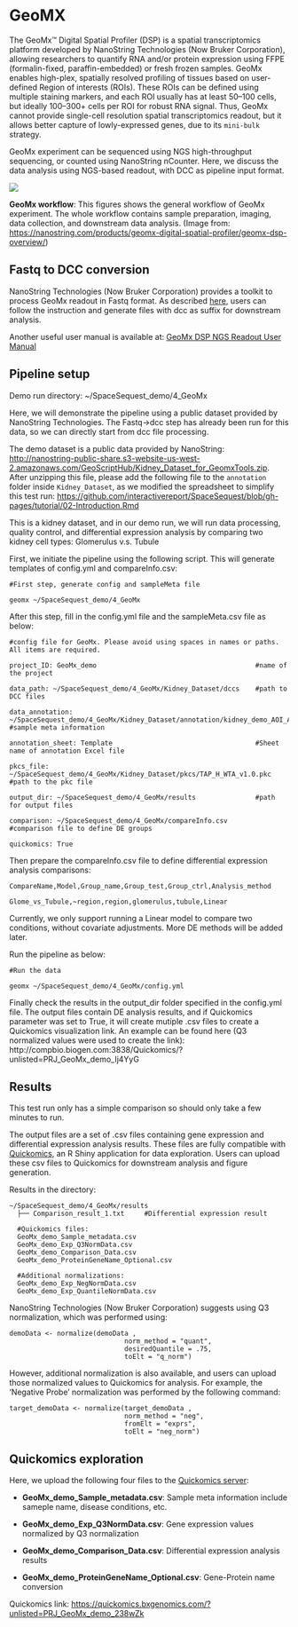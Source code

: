 # GeoMX

The GeoMx™ Digital Spatial Profiler (DSP) is a spatial transcriptomics platform developed by NanoString Technologies (Now Bruker Corporation), allowing researchers to quantify RNA and/or protein expression using FFPE (formalin-fixed, paraffin-embedded) or fresh frozen samples. GeoMx enables high-plex, spatially resolved profiling of tissues based on user-defined Region of interests (ROIs). These ROIs can be defined using multiple staining markers, and each ROI usually has at least 50–100 cells, but ideally 100–300+ cells per ROI for robust RNA signal. Thus, GeoMx cannot provide single-cell resolution spatial transcriptomics readout, but it allows better capture of lowly-expressed genes, due to its `mini-bulk` strategy.

GeoMx experiment can be sequenced using NGS high-throughput sequencing, or counted using NanoString nCounter. Here, we discuss the data analysis using NGS-based readout, with DCC as pipeline input format.

[![](https://nanostring.com/wp-content/uploads/IM_MK4289_geomx_workflow_simplified_R4-01.png)](https://nanostring.com/wp-content/uploads/IM_MK4289_geomx_workflow_simplified_R4-01.png){target="_blank"}

**GeoMx workflow**: This figures shows the general workflow of GeoMx experiment. The whole workflow contains sample preparation, imaging, data collection, and downstream data analysis. (Image from: [https://nanostring.com/products/geomx-digital-spatial-profiler/geomx-dsp-overview/](https://nanostring.com/products/geomx-digital-spatial-profiler/geomx-dsp-overview/){target="_blank"})

## Fastq to DCC conversion

NanoString Technologies (Now Bruker Corporation) provides a toolkit to process GeoMx readout in Fastq format. As described [here](https://cumulus.readthedocs.io/en/stable/geomxngs/index.html){target="_blank"}, users can follow the instruction and generate files with dcc as suffix for downstream analysis. 

Another useful user manual is available at: [GeoMx DSP NGS Readout User Manual](https://nanostring.com/wp-content/uploads/2022/06/MAN-10153-01-GeoMx-DSP-NGS-Readout-User-Manual.pdf){target="_blank"}

## Pipeline setup

Demo run directory: ~/SpaceSequest_demo/4_GeoMx

Here, we will demonstrate the pipeline using a public dataset provided by NanoString Technologies. The Fastq->dcc step has already been run for this data, so we can directly start from dcc file processing.

The demo dataset is a public data provided by NanoString: [http://nanostring-public-share.s3-website-us-west-2.amazonaws.com/GeoScriptHub/Kidney_Dataset_for_GeomxTools.zip](http://nanostring-public-share.s3-website-us-west-2.amazonaws.com/GeoScriptHub/Kidney_Dataset_for_GeomxTools.zip){target="_blank"}. After unzipping this file, please add the following file to the `annotation` folder inside `Kidney_Dataset`, as we modified the spreadsheet to simplify this test run: [https://github.com/interactivereport/SpaceSequest/blob/gh-pages/tutorial/02-Introduction.Rmd](https://github.com/interactivereport/SpaceSequest/blob/gh-pages/geomx/kidney_demo_AOI_Annotations_selected_clean.xlsx){target="_blank"}

This is a kidney dataset, and in our demo run, we will run data processing, quality control, and differential expression analysis by comparing two kidney cell types: Glomerulus v.s. Tubule
    
First, we initiate the pipeline using the following script. This will generate templates of config.yml and compareInfo.csv:

```
#First step, generate config and sampleMeta file

geomx ~/SpaceSequest_demo/4_GeoMx
```

After this step, fill in the config.yml file and the sampleMeta.csv file as below:

```
#config file for GeoMx. Please avoid using spaces in names or paths. All items are required.

project_ID: GeoMx_demo                                        #name of the project

data_path: ~/SpaceSequest_demo/4_GeoMx/Kidney_Dataset/dccs    #path to DCC files

data_annotation: ~/SpaceSequest_demo/4_GeoMx/Kidney_Dataset/annotation/kidney_demo_AOI_Annotations_selected_clean.xlsx        #sample meta information

annotation_sheet: Template                                    #Sheet name of annotation Excel file

pkcs_file: ~/SpaceSequest_demo/4_GeoMx/Kidney_Dataset/pkcs/TAP_H_WTA_v1.0.pkc       #path to the pkc file

output_dir: ~/SpaceSequest_demo/4_GeoMx/results               #path for output files

comparison: ~/SpaceSequest_demo/4_GeoMx/compareInfo.csv       #comparison file to define DE groups

quickomics: True                                  
```

Then prepare the compareInfo.csv file to define differential expression analysis comparisons:

```
CompareName,Model,Group_name,Group_test,Group_ctrl,Analysis_method

Glome_vs_Tubule,~region,region,glomerulus,tubule,Linear
```
Currently, we only support running a Linear model to compare two conditions, without covariate adjustments. More DE methods will be added later.

Run the pipeline as below:

```
#Run the data

geomx ~/SpaceSequest_demo/4_GeoMx/config.yml

```
Finally check the results in the output_dir folder specified in the config.yml file. The output files contain DE analysis results, and if Quickomics parameter was set to True, it will create mutiple .csv files to create a Quickomics visualization link. An example can be found here (Q3 normalized values were used to create the link): http://compbio.biogen.com:3838/Quickomics/?unlisted=PRJ_GeoMx_demo_Ij4YyG

## Results

This test run only has a simple comparison so should only take a few minutes to run.

The output files are a set of .csv files containing gene expression and differential expression analysis results. These files are fully compatible with [Quickomics](https://academic.oup.com/bioinformatics/article/37/20/3670/6254183){target="_blank"}, an R Shiny application for data exploration. Users can upload these csv files to Quickomics for downstream analysis and figure generation.

Results in the directory:

```
~/SpaceSequest_demo/4_GeoMx/results
  ├── Comparison_result_1.txt     #Differential expression result
  
  #Quickomics files:
  GeoMx_demo_Sample_metadata.csv
  GeoMx_demo_Exp_Q3NormData.csv
  GeoMx_demo_Comparison_Data.csv
  GeoMx_demo_ProteinGeneName_Optional.csv
  
  #Additional normalizations:
  GeoMx_demo_Exp_NegNormData.csv
  GeoMx_demo_Exp_QuantileNormData.csv
```

NanoString Technologies (Now Bruker Corporation) suggests using Q3 normalization, which was performed using:

```
demoData <- normalize(demoData ,
                             norm_method = "quant", 
                             desiredQuantile = .75,
                             toElt = "q_norm")
```

However, additional normalization is also available, and users can upload those normalized values to Quickomics for analysis. For example, the 'Negative Probe' normalization was performed by the following command:

```
target_demoData <- normalize(target_demoData ,
                             norm_method = "neg", 
                             fromElt = "exprs",
                             toElt = "neg_norm")
```

## Quickomics exploration

Here, we upload the following four files to the [Quickomics server](https://quickomics.bxgenomics.com/){target="_blank"}:

 - **GeoMx_demo_Sample_metadata.csv**: Sample meta information include sameple name, disease conditions, etc.
 
 - **GeoMx_demo_Exp_Q3NormData.csv**: Gene expression values normalized by Q3 normalization
 
 - **GeoMx_demo_Comparison_Data.csv**: Differential expression analysis results

 - **GeoMx_demo_ProteinGeneName_Optional.csv**: Gene-Protein name conversion


Quickomics link: [https://quickomics.bxgenomics.com/?unlisted=PRJ_GeoMx_demo_238wZk](https://quickomics.bxgenomics.com/?unlisted=PRJ_GeoMx_demo_238wZk){target="_blank"}

